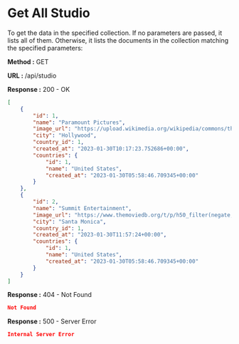 
# Get All Studio

To get the data in the specified collection. If no parameters are passed, it lists all of them.
Otherwise, it lists the documents in the collection matching the specified parameters:

**Method :** <Badge variant="success">GET</Badge>

**URL :** <Badge variant="dark">/api/studio</Badge>

**Response :** <BadgeOutline variant="success">200 - OK</BadgeOutline>

```json
[
	{
		"id": 1,
		"name": "Paramount Pictures",
		"image_url": "https://upload.wikimedia.org/wikipedia/commons/thumb/8/89/Paramount_Pictures_2022_%28Blue%29.svg/175px-Paramount_Pictures_2022_%28Blue%29.svg.png",
		"city": "Hollywood",
		"country_id": 1,
		"created_at": "2023-01-30T10:17:23.752686+00:00",
		"countries": {
			"id": 1,
			"name": "United States",
			"created_at": "2023-01-30T05:58:46.709345+00:00"
		}
	},
	{
		"id": 2,
		"name": "Summit Entertainment",
		"image_url": "https://www.themoviedb.org/t/p/h50_filter(negate,000,666)/rUp0lLKa1pr4UsPm8fgzmnNGxtq.svg",
		"city": "Santa Monica",
		"country_id": 1,
		"created_at": "2023-01-30T11:57:24+00:00",
		"countries": {
			"id": 1,
			"name": "United States",
			"created_at": "2023-01-30T05:58:46.709345+00:00"
		}
	}
]
```

**Response :** <BadgeOutline variant="warning">404 - Not Found</BadgeOutline>

```json
Not Found
```

**Response :** <BadgeOutline variant="danger">500 - Server Error</BadgeOutline>

```json
Internal Server Error
```
